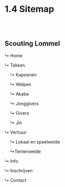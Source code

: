
<Meta title="1 Setup / 1.4 Sitemap" />

# 1.4 Sitemap

<br />
<br />

## Scouting Lommel

&rdsh; Home

&rdsh; Takken

&emsp; &rdsh; Kapoenen

&emsp; &rdsh; Welpen

&emsp; &rdsh; Akabe

&emsp; &rdsh; Jonggivers

&emsp; &rdsh; Givers

&emsp; &rdsh; Jin

&rdsh; Verhuur

&emsp; &rdsh; Lokaal en speelweide

&emsp; &rdsh;Tentenweide

&rdsh; Info

&rdsh; Inschrijven

&rdsh; Contact
